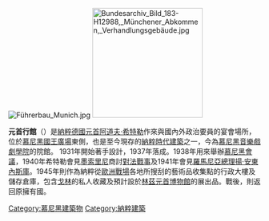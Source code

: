 {{unreferenced|time=2016-06-03T16:21:31+00:00}}
[[Image:Führerbau_Munich.jpg|thumb]]
[[File:Bundesarchiv_Bild_183-H12988,_Münchener_Abkommen,_Verhandlungsgebäude.jpg|220px]]

'''元首行館'''（{{lang-de|'''Führerbau'''}}）是[[納粹德國|納粹德國]][[元首_(納粹德國)|元首]][[阿道夫·希特勒|阿道夫·希特勒]]作來與國內外政治要員的宴會場所，位於[[慕尼黑|慕尼黑]][[國王廣場|國王廣場]]東側，也是至今現存的[[納粹建築|納粹時代建築]]之一，今為[[慕尼黑音樂戲劇學院|慕尼黑音樂戲劇學院]]的院館。
1931年開始著手設計，1937年落成。1938年用來舉辦[[慕尼黑會議|慕尼黑會議]]，1940年希特勒會見[[墨索里尼|墨索里尼]]商討[[法國戰役|對法戰事]]及1941年會見[[羅馬尼亞總理|羅馬尼亞總理]][[揚·安東內斯庫|揚·安東內斯庫]]。1945年則作為納粹從[[二戰歐洲戰場|歐洲戰場]]各地所搜刮的藝術品收集點的行政大樓及儲存倉庫，包含[[戈林|戈林]]的私人收藏及預計設於[[林茲|林茲]][[元首博物館|元首博物館]]的展出品。戰後，則返回原擁有國。

{{coord|48|08|46|N|11|34|04|E|region:DE-BY_type:landmark_source:dewiki|display=title}}

{{希特勒}}

[[Category:慕尼黑建築物|Category:慕尼黑建築物]]
[[Category:納粹建築|Category:納粹建築]]